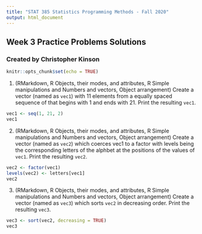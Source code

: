 ---
title: "STAT 385 Statistics Programming Methods - Fall 2020"
output: html_document
---
## Week 3 Practice Problems Solutions
### Created by Christopher Kinson

```{r setup, include=FALSE}
knitr::opts_chunk$set(echo = TRUE)
```

1. (RMarkdown, R Objects, their modes, and attributes, R Simple manipulations and Numbers and vectors, Object arrangement) Create a vector (named as `vec1`) with 11 elements from a equally spaced sequence of that begins with 1 and ends with 21. Print the resulting `vec1`.

```{r}
vec1 <- seq(1, 21, 2)
vec1
```

2. (RMarkdown, R Objects, their modes, and attributes, R Simple manipulations and Numbers and vectors, Object arrangement) Create a vector (named as `vec2`) which coerces vec1 to a factor with levels being the corresponding letters of the alphbet at the positions of the values of `vec1`. Print the resulting `vec2`.

```{r}
vec2 <- factor(vec1)
levels(vec2) <- letters[vec1]
vec2
```

3. (RMarkdown, R Objects, their modes, and attributes, R Simple manipulations and Numbers and vectors, Object arrangement) Create a vector (named as `vec3`) which sorts `vec2` in decreasing order. Print the resulting `vec3`.

```{r}
vec3 <- sort(vec2, decreasing = TRUE)
vec3
```

